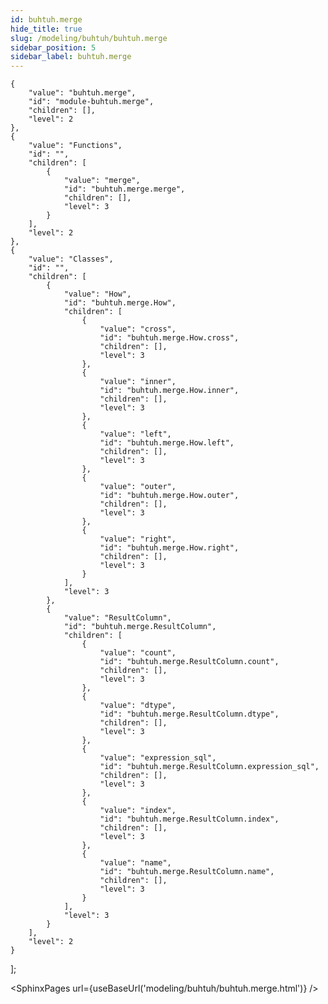 ```yaml
---
id: buhtuh.merge
hide_title: true
slug: /modeling/buhtuh/buhtuh.merge
sidebar_position: 5
sidebar_label: buhtuh.merge
---
```


    {
        "value": "buhtuh.merge",
        "id": "module-buhtuh.merge",
        "children": [],
        "level": 2
    },
    {
        "value": "Functions",
        "id": "",
        "children": [
            {
                "value": "merge",
                "id": "buhtuh.merge.merge",
                "children": [],
                "level": 3
            }
        ],
        "level": 2
    },
    {
        "value": "Classes",
        "id": "",
        "children": [
            {
                "value": "How",
                "id": "buhtuh.merge.How",
                "children": [
                    {
                        "value": "cross",
                        "id": "buhtuh.merge.How.cross",
                        "children": [],
                        "level": 3
                    },
                    {
                        "value": "inner",
                        "id": "buhtuh.merge.How.inner",
                        "children": [],
                        "level": 3
                    },
                    {
                        "value": "left",
                        "id": "buhtuh.merge.How.left",
                        "children": [],
                        "level": 3
                    },
                    {
                        "value": "outer",
                        "id": "buhtuh.merge.How.outer",
                        "children": [],
                        "level": 3
                    },
                    {
                        "value": "right",
                        "id": "buhtuh.merge.How.right",
                        "children": [],
                        "level": 3
                    }
                ],
                "level": 3
            },
            {
                "value": "ResultColumn",
                "id": "buhtuh.merge.ResultColumn",
                "children": [
                    {
                        "value": "count",
                        "id": "buhtuh.merge.ResultColumn.count",
                        "children": [],
                        "level": 3
                    },
                    {
                        "value": "dtype",
                        "id": "buhtuh.merge.ResultColumn.dtype",
                        "children": [],
                        "level": 3
                    },
                    {
                        "value": "expression_sql",
                        "id": "buhtuh.merge.ResultColumn.expression_sql",
                        "children": [],
                        "level": 3
                    },
                    {
                        "value": "index",
                        "id": "buhtuh.merge.ResultColumn.index",
                        "children": [],
                        "level": 3
                    },
                    {
                        "value": "name",
                        "id": "buhtuh.merge.ResultColumn.name",
                        "children": [],
                        "level": 3
                    }
                ],
                "level": 3
            }
        ],
        "level": 2
    }
];




<SphinxPages url={useBaseUrl('modeling/buhtuh/buhtuh.merge.html')} />
